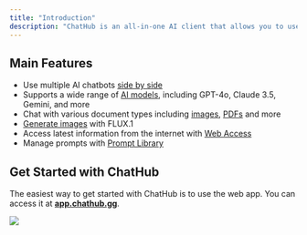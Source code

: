 ```yaml
---
title: "Introduction"
description: "ChatHub is an all-in-one AI client that allows you to use multiple AI chatbots side by side. It supports a wide range of AI models, including ChatGPT/GPT-4o, Claude 3.5, Gemini, Llama, and more. With a single input, ChatHub allows you to receive responses from up to six AI chatbots at once."
---
```


## Main Features

- Use multiple AI chatbots [side by side](/features/chat-simultaneously)
- Supports a wide range of [AI models](/cloud/index), including GPT-4o, Claude 3.5, Gemini, and more
- Chat with various document types including [images](/features/image-upload), [PDFs](/premium-features/file-upload) and more
- [Generate images](/cloud/image-generation) with FLUX.1
- Access latest information from the internet with [Web Access](/premium-features/web-access)
- Manage prompts with [Prompt Library](/features/prompt-library)

## Get Started with ChatHub

The easiest way to get started with ChatHub is to use the web app. You can access it at [**app.chathub.gg**](https://app.chathub.gg/?utm_source=doc).

![](./screenshot.png)